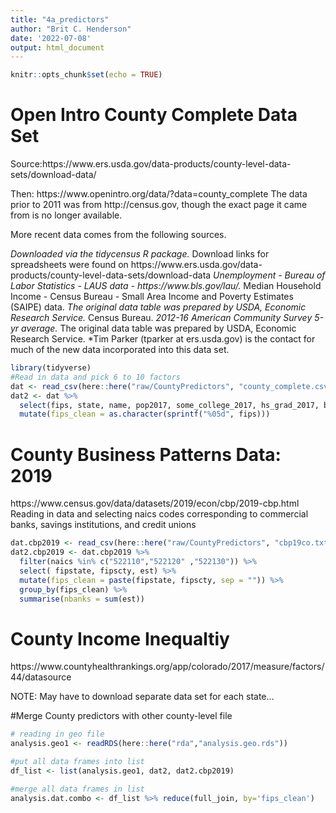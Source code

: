 ```yaml
---
title: "4a_predictors"
author: "Brit C. Henderson"
date: '2022-07-08'
output: html_document
---
```


```r
knitr::opts_chunk$set(echo = TRUE)
```


# Open Intro County Complete Data Set
Source:https://www.ers.usda.gov/data-products/county-level-data-sets/download-data/  

Then: https://www.openintro.org/data/?data=county_complete
The data prior to 2011 was from http://census.gov, though the exact page it came from is no longer available.

More recent data comes from the following sources.

*Downloaded via the tidycensus R package.
*Download links for spreadsheets were found on https://www.ers.usda.gov/data-products/county-level-data-sets/download-data
*Unemployment - Bureau of Labor Statistics - LAUS data - https://www.bls.gov/lau/.
*Median Household Income - Census Bureau - Small Area Income and Poverty Estimates (SAIPE) data.
*The original data table was prepared by USDA, Economic Research Service.
*Census Bureau.
*2012-16 American Community Survey 5-yr average.
*The original data table was prepared by USDA, Economic Research Service.
*Tim Parker (tparker at ers.usda.gov) is the contact for much of the new data incorporated into this data set.
```r
library(tidyverse)
#Read in data and pick 6 to 10 factors
dat <- read_csv(here::here("raw/CountyPredictors", "county_complete.csv"))
dat2 <- dat %>% 
  select(fips, state, name, pop2017, some_college_2017, hs_grad_2017, broadband_2017, median_household_income_2017, poverty_2017, unemployment_rate_2017   ) %>% 
  mutate(fips_clean = as.character(sprintf("%05d", fips)))

```

# County Business Patterns Data: 2019
https://www.census.gov/data/datasets/2019/econ/cbp/2019-cbp.html
Reading in data and selecting naics codes corresponding to commercial banks, savings institutions, and credit unions
```r

dat.cbp2019 <- read_csv(here::here("raw/CountyPredictors", "cbp19co.txt"))
dat2.cbp2019 <- dat.cbp2019 %>% 
  filter(naics %in% c("522110","522120" ,"522130")) %>% 
  select( fipstate, fipscty, est) %>% 
  mutate(fips_clean = paste(fipstate, fipscty, sep = "")) %>% 
  group_by(fips_clean) %>% 
  summarise(nbanks = sum(est))

```

# County Income Inequaltiy
https://www.countyhealthrankings.org/app/colorado/2017/measure/factors/44/datasource

NOTE: May have to download separate data set for each state...

#Merge County predictors with other county-level file
```r
# reading in geo file
analysis.geo1 <- readRDS(here::here("rda","analysis.geo.rds"))

#put all data frames into list
df_list <- list(analysis.geo1, dat2, dat2.cbp2019)

#merge all data frames in list
analysis.dat.combo <- df_list %>% reduce(full_join, by='fips_clean')



```


